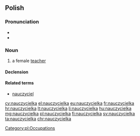 ==Polish==

===Pronunciation===
* {{IPA|[n̪aut͡ʂɨˈt͡ɕɛlka]|lang=pl}}
* {{audio|Pl-nauczycielka.ogg|Audio}}

===Noun===
{{pl-noun|f}}

# a female [[teacher]]

====Declension====
{{pl-decl-noun-ka|nauczyciel}}

====Related terms====
* [[nauczyciel]] {{g|m}}

[[Category:pl:Occupations]]

[[cy:nauczycielka]]
[[el:nauczycielka]]
[[eu:nauczycielka]]
[[fr:nauczycielka]]
[[hr:nauczycielka]]
[[lt:nauczycielka]]
[[li:nauczycielka]]
[[hu:nauczycielka]]
[[mg:nauczycielka]]
[[pl:nauczycielka]]
[[fi:nauczycielka]]
[[sv:nauczycielka]]
[[ta:nauczycielka]]
[[chr:nauczycielka]]